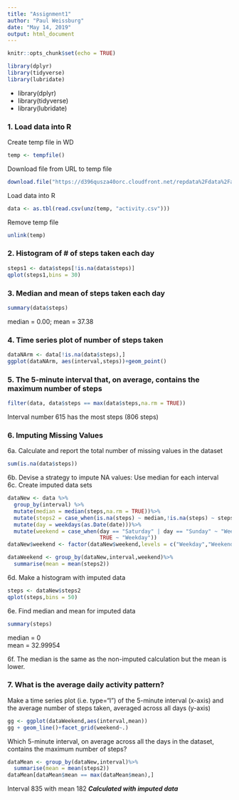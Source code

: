 ---
title: "Assignment1"
author: "Paul Weissburg"
date: "May 14, 2019"
output: html_document
---

```{r setup, include=FALSE}
knitr::opts_chunk$set(echo = TRUE)
```

```{r,include=FALSE}
library(dplyr)
library(tidyverse)
library(lubridate)
```

* library(dplyr)
* library(tidyverse)
* library(lubridate)

### 1. Load data into R
Create temp file in WD
```{r}
temp <- tempfile()
```
Download file from URL to temp file

```{r}
download.file("https://d396qusza40orc.cloudfront.net/repdata%2Fdata%2Factivity.zip",temp)
```
Load data into R
```{r}
data <- as.tbl(read.csv(unz(temp, "activity.csv")))
```
Remove temp file
```{r}
unlink(temp)
```
### 2. Histogram of # of steps taken each day
```{r}
steps1 <- data$steps[!is.na(data$steps)]
qplot(steps1,bins = 30)
```

### 3. Median and mean of steps taken each day

```{r}
summary(data$steps)
```
median = 0.00; mean = 37.38

### 4. Time series plot of number of steps taken
```{r, include=TRUE}
dataNArm <- data[!is.na(data$steps),]
ggplot(dataNArm, aes(interval,steps))+geom_point()
```

### 5. The 5-minute interval that, on average, contains the maximum number of steps
```{r}
filter(data, data$steps == max(data$steps,na.rm = TRUE))
```
Interval number 615 has the most steps (806 steps)

### 6. Imputing Missing Values
6a. Calculate and report the total number of missing values in the dataset
```{r}
sum(is.na(data$steps))
```
6b. Devise a strategy to impute NA values: Use median for each interval  
6c. Create imputed data sets  

```{r}
dataNew <- data %>%
  group_by(interval) %>%
  mutate(median = median(steps,na.rm = TRUE))%>%
  mutate(steps2 = case_when(is.na(steps) ~ median,!is.na(steps) ~ steps))%>%
  mutate(day = weekdays(as.Date(date)))%>%
  mutate(weekend = case_when(day == "Saturday" | day == "Sunday" ~ "Weekend",
                             TRUE ~ "Weekday"))
dataNew$weekend <- factor(dataNew$weekend,levels = c("Weekday","Weekend"))

dataWeekend <- group_by(dataNew,interval,weekend)%>%
  summarise(mean = mean(steps2))
```
6d. Make a histogram with imputed data
```{r}
steps <- dataNew$steps2
qplot(steps,bins = 50)
```

6e. Find median and mean for imputed data
```{r}
summary(steps)
```

median = 0  
mean = 32.99954

6f. The median is the same as the non-imputed calculation but
the mean is lower.

### 7. What is the average daily activity pattern?
Make a time series plot (i.e. \color{red}{\verb|type = "l"|}type="l") 
of the 5-minute interval (x-axis) and the average number of steps taken,
averaged across all days (y-axis)
```{r}
gg <- ggplot(dataWeekend,aes(interval,mean))
gg + geom_line()+facet_grid(weekend~.)
```

Which 5-minute interval, on average across all the days in the dataset, 
contains the maximum number of steps?
```{r}
dataMean <- group_by(dataNew,interval)%>%
  summarise(mean = mean(steps2))
dataMean[dataMean$mean == max(dataMean$mean),]
```
Interval 835 with mean 182 ***Calculated with imputed data***
